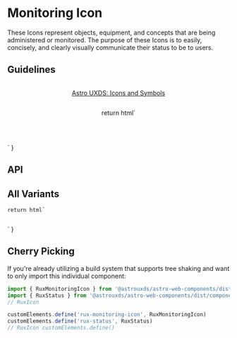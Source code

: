 
<Meta of={MonitoringIconStories} />

# Monitoring Icon

These Icons represent objects, equipment, and concepts that are being administered or monitored. The purpose of these Icons is to easily, concisely, and clearly visually communicate their status to be to users.

## Guidelines

*   [Astro UXDS: Icons and Symbols](https://astrouxds.com/ui-components/icons-and-symbols)

    return html`
<div style="margin: 3rem auto; max-width: 5rem; text-align: center;">
    <rux-monitoring-icon
        icon="${args.icon}"
        label="${args.label}"
        status="${args.status}"
        notifications="${args.notifications}"
        sublabel="${args.sublabel}"
    ></rux-monitoring-icon>
</div>
<div style="margin: 3rem auto; max-width: 5rem; text-align: center;">
    <rux-monitoring-icon
        icon="widgets"
        label="Widgets icon"
        status="${args.status}"
        notifications="${args.notifications}"
    ></rux-monitoring-icon>
</div>
    `
}

<Canvas>
  <Story of={MonitoringIconStories.Default_} />
</Canvas>

## API

<ArgsTable of="rux-monitoring-icon" />

## All Variants

    return html`
<style>
    ul {
        display: flex;
        list-style: none;
        justify-content: space-around;
        padding: 0 1rem;
    }
    ul li {
        display: flex;
        flex-direction: column;
        align-items: center;
    }
</style>
<ul>
    <li>
        <rux-monitoring-icon
            icon="mission"
            label="Mission"
            sublabel="Sub-label"
            status="off"
            notifications="4"
        ></rux-monitoring-icon>
    </li>
    <li>
        <rux-monitoring-icon
            icon="equipment"
            label="Equipment"
            sublabel="Sub-label"
            status="standby"
            notifications="100"
        ></rux-monitoring-icon>
    </li>
    <li>
        <rux-monitoring-icon
            icon="processor"
            label="Processor"
            sublabel="Sub-label"
            status="normal"
        ></rux-monitoring-icon>
    </li>
    <li>
        <rux-monitoring-icon
            icon="antenna"
            label="Antenna"
            sublabel="Sub-label"
            status="caution"
            notifications="1200"
        ></rux-monitoring-icon>
    </li>
    <li>
        <rux-monitoring-icon
            icon="antenna-transmit"
            label="NROL"
            sublabel="Sub-label"
            status="serious"
            notifications="1000000"
        ></rux-monitoring-icon>
    </li>
    <li>
        <rux-monitoring-icon
            icon="antenna-receive"
            label="SBSS=1"
            sublabel="Receiving"
            status="critical"
            notifications="34000000000000"
        ></rux-monitoring-icon>
    </li>
</ul>
`
}

<Canvas>
  <Story of={MonitoringIconStories.AllVariants_} />
</Canvas>

## Cherry Picking

If you're already utilizing a build system that supports tree shaking and want to only import this individual component:

```js
import { RuxMonitoringIcon } from '@astrouxds/astro-web-components/dist/components/rux-monitoring-icon'
import { RuxStatus } from '@astrouxds/astro-web-components/dist/components/rux-status'
// RuxIcon

customElements.define('rux-monitoring-icon', RuxMonitoringIcon)
customElements.define('rux-status', RuxStatus)
// RuxIcon customElements.define()
```

